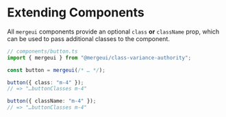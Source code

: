 # Extending Components

All `mergeui` components provide an optional `class` **or** `className` prop, which can be used to pass additional classes to the component.

```ts
// components/button.ts
import { mergeui } from "@mergeui/class-variance-authority";

const button = mergeui(/* … */);

button({ class: "m-4" });
// => "…buttonClasses m-4"

button({ className: "m-4" });
// => "…buttonClasses m-4"
```